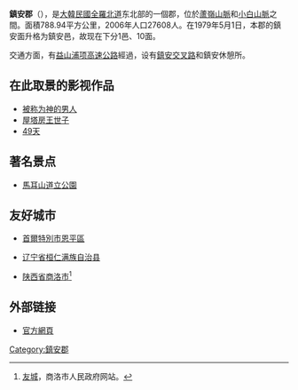 {{Infobox Settlement
| name                    = 鎮安郡
| native_name_lang        = 韓語
| translit_lang1          = [[韓語|韓語]] 
| settlement_type         = [[韩国行政区划|郡]]
| translit_lang1_type1    = [[諺文|諺文]]
| translit_lang1_info1    = 진안군
| translit_lang1_type2    = [[朝鮮漢字|漢字]]
| translit_lang1_info2    = 鎭安郡
| translit_lang1_type3    = {{nowrap|[[文化观光部2000年式|文化观光部2000年式]]}}
| translit_lang1_info3    =  Jinan-gun
| translit_lang1_type4    = {{nowrap|[[馬科恩-賴肖爾表記法|馬科恩-賴肖爾表記法]]}}
| translit_lang1_info4    = Chinan-gun
| image                   = 용담호.jpg
| image_caption           = 龍潭湖
| image_flag              = Flag of Jinan.svg
| image_map               = North Jeolla-Jinan.svg
| map_caption             = 鎮安郡在韓國及全羅北道的位置
| subdivision_type        = 國家
| subdivision_name        = {{ROK}}
| subdivision_type1       = [[朝鮮地區|地區]]
| subdivision_name1       = [[湖南地方|湖南地方]]
| subdivision_type2       = 省份
| subdivision_name2       = [[全羅北道|全羅北道]]
| population_blank1_title = 方言
| population_blank1       = {{link-en|全羅方言|Jeolla dialect}}
| parts_type              = 行政區劃
| parts                   = 1邑、10[[面_(行政區劃)|面]]
| area_total_km2          = 789.13
| population_total        = 24,987
| population_density_km2  = auto
| population_as_of        = 2021年
| governing_body          = 鎮安郡政府
| leader_title            = 郡守
| leader_name			  = {{link-ko|全春晟|전춘성}}
| leader_party            = {{MPK}}
| leader_title1           = 國會議員
| leader_name1            = [[安浩永|安浩永]]（{{MPK}}）
| blank1_name             = 郡樹
| blank1_info             = [[榉树|榉树]]
| blank2_name             = 郡花
| blank2_info             = [[大字杜鵑|大字杜鵑]]
| blank3_name             = 郡鳥
| blank3_info             = [[普通喜鵲|普通喜鵲]]
}}

'''鎮安郡'''（{{kor|諺=진안군|漢=鎭安郡|羅=Jinan gun|f=y}}），是[[大韓民國|大韓民國]][[全羅北道|全羅北道]]东北部的一個郡，位於[[蘆嶺山脈|蘆嶺山脈]]和[[小白山脈|小白山脈]]之間。面積788.94平方公里，2006年人口27608人。在1979年5月1日，本郡的鎮安面升格为鎮安邑，故现在下分1邑、10面。

交通方面，有[[益山浦项高速公路|益山浦项高速公路]]經過，设有[[鎮安交叉路|鎮安交叉路]]和鎮安休憩所。

== 在此取景的影视作品 ==
* [[被称为神的男人|被称为神的男人]]
* [[屋塔房王世子|屋塔房王世子]]
* [[49天|49天]]

== 著名景点 ==
* [[馬耳山道立公園|馬耳山道立公園]]

== 友好城市 ==
* {{KOR}}[[首爾特別市|首爾特別市]][[恩平區|恩平區]]
* {{CHN}}[[辽宁省|辽宁省]][[桓仁满族自治县|桓仁满族自治县]]
* {{CHN}}[[陕西省|陕西省]][[商洛市|商洛市]]<ref>[http://www.shangluo.gov.cn/slgk.jsp?urltype=tree.TreeTempUrl&wbtreeid=1052 友城]，商洛市人民政府网站。</ref>

== 外部链接 ==
* [https://web.archive.org/web/20100109031948/http://jinan.jeonbuk.kr/chinese/ 官方網頁]

{{全羅北道行政區劃}}

{{DEFAULTSORT:Jinan-gun}}

[[Category:鎮安郡|Category:鎮安郡]]